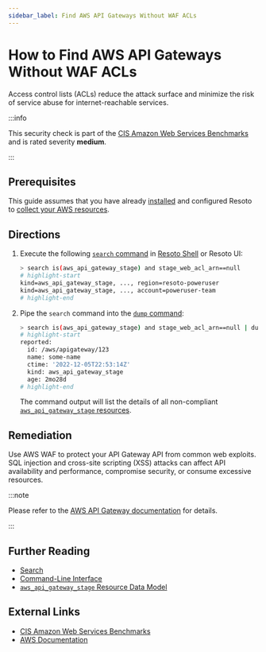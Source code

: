 ```yaml
---
sidebar_label: Find AWS API Gateways Without WAF ACLs
---
```


# How to Find AWS API Gateways Without WAF ACLs

Access control lists (ACLs) reduce the attack surface and minimize the risk of service abuse for internet-reachable services.

:::info

This security check is part of the [CIS Amazon Web Services Benchmarks](https://cisecurity.org/benchmark/amazon_web_services) and is rated severity **medium**.

:::

## Prerequisites

This guide assumes that you have already [installed](../../../getting-started/install-resoto/index.mdx) and configured Resoto to [collect your AWS resources](../../../how-to-guides/data-sources/collect-aws-resource-data.mdx).

## Directions

1. Execute the following [`search` command](../../../reference/cli/search.mdx) in [Resoto Shell](../../../reference/components/shell.mdx) or Resoto UI:

   ```bash
   > search is(aws_api_gateway_stage) and stage_web_acl_arn==null
   # highlight-start
   ​kind=aws_api_gateway_stage, ..., region=resoto-poweruser
   ​kind=aws_api_gateway_stage, ..., account=poweruser-team
   # highlight-end
   ```

2. Pipe the `search` command into the [`dump` command](../../../reference/cli/dump.mdx):

   ```bash
   > search is(aws_api_gateway_stage) and stage_web_acl_arn==null | dump
   # highlight-start
   ​reported:
   ​  id: /aws/apigateway/123
   ​  name: some-name
   ​  ctime: '2022-12-05T22:53:14Z'
   ​  kind: aws_api_gateway_stage
   ​  age: 2mo28d
   # highlight-end
   ```

   The command output will list the details of all non-compliant [`aws_api_gateway_stage` resources](../../../reference/unified-data-model/aws.mdx#aws_api_gateway_stage).

## Remediation

Use AWS WAF to protect your API Gateway API from common web exploits. SQL injection and cross-site scripting (XSS) attacks can affect API availability and performance, compromise security, or consume excessive resources.

:::note

Please refer to the [AWS API Gateway documentation](https://docs.aws.amazon.com/apigateway/latest/developerguide/security-monitoring.html) for details.

:::

## Further Reading

- [Search](../../../reference/search/index.mdx)
- [Command-Line Interface](../../../reference/cli/index.mdx)
- [`aws_api_gateway_stage` Resource Data Model](../../../reference/unified-data-model/aws.mdx#aws_api_gateway_stage)

## External Links

- [CIS Amazon Web Services Benchmarks](https://cisecurity.org/benchmark/amazon_web_services)
- [AWS Documentation](https://docs.aws.amazon.com/apigateway/latest/developerguide/security-monitoring.html)
